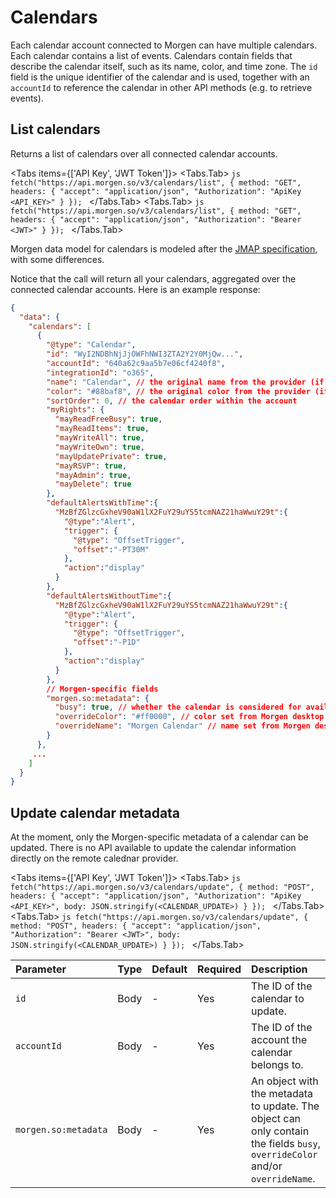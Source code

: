 
# Calendars

Each calendar account connected to Morgen can have multiple calendars.
Each calendar contains a list of events. Calendars contain fields
that describe the calendar itself, such as its name, color, and time zone.
The `id` field is the unique identifier of the calendar and is used,
together with an `accountId` to reference the calendar in other API methods
(e.g. to retrieve events).

## List calendars

Returns a list of calendars over all connected calendar accounts.

<Tabs items={['API Key', 'JWT Token']}>
    <Tabs.Tab>
        ```js
        fetch("https://api.morgen.so/v3/calendars/list", {
            method: "GET",
            headers: {
            "accept": "application/json",
            "Authorization": "ApiKey <API_KEY>"
            }
    });
        ```
    </Tabs.Tab>
    <Tabs.Tab>
        ```js
        fetch("https://api.morgen.so/v3/calendars/list", {
            method: "GET",
            headers: {
            "accept": "application/json",
            "Authorization": "Bearer <JWT>"
            }
    });
        ```
    </Tabs.Tab>
</Tabs>

Morgen data model for calendars is modeled after the [JMAP specification](https://jmap.io/spec-calendars.html), with some differences.

Notice that the call will return all your calendars, aggregated over the connected calendar accounts.
Here is an example response:

```json
{
  "data": {
    "calendars": [
      {
        "@type": "Calendar",
        "id": "WyI2NDBhNjJjOWFhNWI3ZTA2Y2Y0MjQw...",
        "accountId": "640a62c9aa5b7e06cf4240f8",
        "integrationId": "o365",
        "name": "Calendar", // the original name from the provider (if available)
        "color": "#88baf8", // the original color from the provider (if available)
        "sortOrder": 0, // the calendar order within the account
        "myRights": {
          "mayReadFreeBusy": true,
          "mayReadItems": true,
          "mayWriteAll": true,
          "mayWriteOwn": true,
          "mayUpdatePrivate": true,
          "mayRSVP": true,
          "mayAdmin": true,
          "mayDelete": true
        },
        "defaultAlertsWithTime":{
          "MzBfZGlzcGxheV90aW1lX2FuY29uYS5tcmNAZ21haWwuY29t":{
            "@type":"Alert",
            "trigger": {
              "@type": "OffsetTrigger",
              "offset":"-PT30M"
            },
            "action":"display"
          }
        },
        "defaultAlertsWithoutTime":{
          "MzBfZGlzcGxheV90aW1lX2FuY29uYS5tcmNAZ21haWwuY29t":{
            "@type":"Alert",
            "trigger": {
              "@type": "OffsetTrigger",
              "offset":"-P1D"
            },
            "action":"display"
          }
        },
        // Morgen-specific fields
        "morgen.so:metadata": {
          "busy": true, // whether the calendar is considered for availability
          "overrideColor": "#ff0000", // color set from Morgen desktop
          "overrideName": "Morgen Calendar" // name set from Morgen desktop
        }
      },
     ...
    ]
  }
}

```

## Update calendar metadata

At the moment, only the Morgen-specific metadata of a calendar can be updated.
There is no API available to update the calendar information directly on the remote calednar provider.

<Tabs items={['API Key', 'JWT Token']}>
    <Tabs.Tab>
        ```js
        fetch("https://api.morgen.so/v3/calendars/update", {
            method: "POST",
            headers: {
            "accept": "application/json",
            "Authorization": "ApiKey <API_KEY>",
            body: JSON.stringify(<CALENDAR_UPDATE>)
            }
    });
        ```
    </Tabs.Tab>
    <Tabs.Tab>
        ```js
        fetch("https://api.morgen.so/v3/calendars/update", {
            method: "POST",
            headers: {
            "accept": "application/json",
            "Authorization": "Bearer <JWT>",
            body: JSON.stringify(<CALENDAR_UPDATE>)
            }
    });
        ```
    </Tabs.Tab>
</Tabs>

| Parameter            | Type | Default | Required | Description                                                                                                                  |
| :------------------- | :--- | :------ | :------- | :--------------------------------------------------------------------------------------------------------------------------- |
| `id`                 | Body | -       | Yes      | The ID of the calendar to update.                                                                                            |
| `accountId`          | Body | -       | Yes      | The ID of the account the calendar belongs to.                                                                               |
| `morgen.so:metadata` | Body | -       | Yes      | An object with the metadata to update. The object can only contain the fields `busy`, `overrideColor` and/or `overrideName`. |
